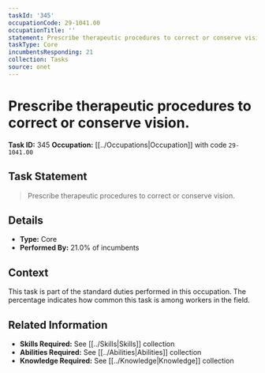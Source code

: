 ```yaml
---
taskId: '345'
occupationCode: 29-1041.00
occupationTitle: ''
statement: Prescribe therapeutic procedures to correct or conserve vision.
taskType: Core
incumbentsResponding: 21
collection: Tasks
source: onet
---
```

# Prescribe therapeutic procedures to correct or conserve vision.

**Task ID:** 345
**Occupation:** [[../Occupations|Occupation]] with code `29-1041.00`

## Task Statement

> Prescribe therapeutic procedures to correct or conserve vision.

## Details

- **Type:** Core
- **Performed By:** 21.0% of incumbents

## Context

This task is part of the standard duties performed in this occupation. The percentage indicates how common this task is among workers in the field.

## Related Information

- **Skills Required:** See [[../Skills|Skills]] collection
- **Abilities Required:** See [[../Abilities|Abilities]] collection
- **Knowledge Required:** See [[../Knowledge|Knowledge]] collection
